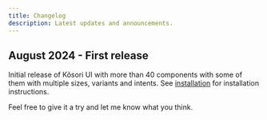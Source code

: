 ```yaml
---
title: Changelog
description: Latest updates and announcements.
---
```


## August 2024 - First release

Initial release of Kõsori UI with more than 40 components with some of them with multiple sizes, variants and intents.
See [installation](/docs/ui/installation) for installation instructions.

Feel free to give it a try and let me know what you think.
